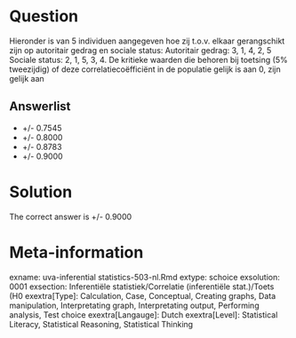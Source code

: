 Question
========

Hieronder is van 5 individuen aangegeven hoe zij t.o.v. elkaar gerangschikt zijn op autoritair gedrag en sociale status:
Autoritair gedrag: 3, 1, 4, 2, 5
Sociale status: 2, 1, 5, 3, 4. De kritieke waarden die behoren bij toetsing (5% tweezijdig) of deze correlatiecoëfficiënt in de populatie gelijk is aan 0, zijn gelijk aan 

Answerlist
----------
* +/- 0.7545
* +/- 0.8000
* +/- 0.8783
* +/- 0.9000

Solution
========

The correct answer is  +/- 0.9000 

Meta-information
================
exname: uva-inferential statistics-503-nl.Rmd 
extype: schoice 
exsolution: 0001 
exsection: Inferentiële statistiek/Correlatie (inferentiële stat.)/Toets (H0
exextra[Type]: Calculation, Case, Conceptual, Creating graphs, Data manipulation, Interpretating graph, Interpretating output, Performing analysis, Test choice 
exextra[Langauge]: Dutch 
exextra[Level]: Statistical Literacy, Statistical Reasoning, Statistical Thinking 
